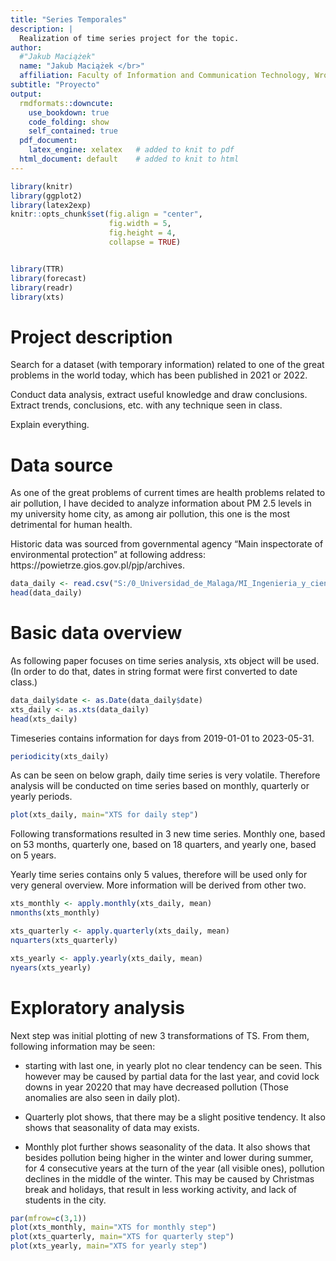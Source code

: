```yaml
---
title: "Series Temporales"
description: |
  Realization of time series project for the topic.
author:
  #"Jakub Maciążek"
  name: "Jakub Maciążek </br>"
  affiliation: Faculty of Information and Communication Technology, Wrocław University of Science and Technology
subtitle: "Proyecto"
output:
  rmdformats::downcute:
    use_bookdown: true
    code_folding: show
    self_contained: true
  pdf_document:   
    latex_engine: xelatex   # added to knit to pdf 
  html_document: default    # added to knit to html 
---
```


```r
library(knitr)
library(ggplot2)
library(latex2exp)
knitr::opts_chunk$set(fig.align = "center",
                      fig.width = 5,
                      fig.height = 4,
                      collapse = TRUE)


library(TTR)
library(forecast)
library(readr)
library(xts)
```

# Project description

Search for a dataset (with temporary information) related to one of the great problems in the world today, which has been published in 2021 or 2022.
  
Conduct data analysis, extract useful knowledge and draw conclusions. Extract trends, conclusions, etc. with any technique seen in class.
  
Explain everything.


# Data source

  As one of the great problems of current times are health problems related to air pollution, I have decided to analyze information about PM 2.5 levels in my university home city, as among air pollution,  this one is the most detrimental for human health.
  
  Historic data was sourced from governmental agency "Main inspectorate of environmental protection" at following address: https://powietrze.gios.gov.pl/pjp/archives.

```r
data_daily <- read.csv("S:/0_Universidad_de_Malaga/MI_Ingenieria_y_ciencia_de_datos/Estatistica_avanzada_para_ciencia_de_datos/Series_temporales/proyecto/wroclaw_pm25_2019_2023.csv")
head(data_daily)
```

# Basic data overview

  As following paper focuses on time series analysis, xts object will be used. (In order to do that, dates in string format were first converted to date class.)

```r
data_daily$date <- as.Date(data_daily$date)
xts_daily <- as.xts(data_daily)
head(xts_daily)
```

Timeseries contains information for days from 2019-01-01 to 2023-05-31.
```r
periodicity(xts_daily)
```

  As can be seen on below graph, daily time series is very volatile. Therefore analysis will be conducted on time series based on monthly, quarterly or yearly periods.
```r
plot(xts_daily, main="XTS for daily step")
```

  Following transformations resulted in 3 new time series. Monthly one, based on 53 months, quarterly one, based on 18 quarters, and yearly one, based on 5 years.
  
  Yearly time series contains only 5 values, therefore will be used only for very general overview. More information will be derived from other two.
```r
xts_monthly <- apply.monthly(xts_daily, mean)
nmonths(xts_monthly)

xts_quarterly <- apply.quarterly(xts_daily, mean)
nquarters(xts_quarterly)

xts_yearly <- apply.yearly(xts_daily, mean)
nyears(xts_yearly)
```

# Exploratory analysis

  Next step was initial plotting of new 3 transformations of TS. From them, following information may be seen:
  
  - starting with last one, in yearly plot no clear tendency can be seen. This however may be caused by partial data for the last year, and covid lock downs in year 20220 that may have decreased pollution (Those anomalies are also seen in daily plot).
  
  - Quarterly plot shows, that there may be a slight positive tendency. It also shows that seasonality of data may exists.
  
  - Monthly plot further shows seasonality of the data. It also shows that besides pollution being higher in the winter and lower during summer, for 4 consecutive years at the turn of the year (all visible ones), pollution declines in the middle of the winter. This may be caused by Christmas break and holidays, that result in less working activity, and lack of students in the city.

```r
par(mfrow=c(3,1))
plot(xts_monthly, main="XTS for monthly step")
plot(xts_quarterly, main="XTS for quarterly step")
plot(xts_yearly, main="XTS for yearly step")
```
  

